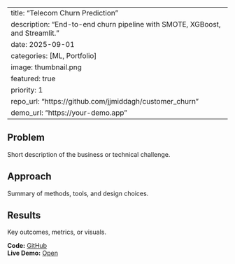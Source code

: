 ﻿---
title: "Telecom Churn Prediction"
description: "End-to-end churn pipeline with SMOTE, XGBoost, and Streamlit."
date: 2025-09-01
categories: [ML, Portfolio]
image: thumbnail.png
featured: true
priority: 1
repo_url: "https://github.com/jjmiddagh/customer_churn"
demo_url: "https://your-demo.app"
---

## Problem
Short description of the business or technical challenge.

## Approach
Summary of methods, tools, and design choices.

## Results
Key outcomes, metrics, or visuals.

**Code:** [GitHub]({< meta repo_url >})  
**Live Demo:** [Open]({< meta demo_url >})
